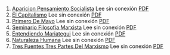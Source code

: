 1. [Aparicion Pensamiento Socialista](https://achalmaedison.netlify.app/filosofia-politica/filosofia/2018-04-23-aparicion-pensamiento-socialista) Lee sin conexión [PDF](https://achalmaedison.netlify.app/filosofia-politica/filosofia/2018-04-23-aparicion-pensamiento-socialista/index.pdf)
2. [El Capitalismo](https://achalmaedison.netlify.app/filosofia-politica/filosofia/2023-03-03-el-capitalismo) Lee sin conexión [PDF](https://achalmaedison.netlify.app/filosofia-politica/filosofia/2023-03-03-el-capitalismo/index.pdf)
3. [Primero De Mayo](https://achalmaedison.netlify.app/filosofia-politica/filosofia/2023-04-29-primero-de-mayo) Lee sin conexión [PDF](https://achalmaedison.netlify.app/filosofia-politica/filosofia/2023-04-29-primero-de-mayo/index.pdf)
4. [Seminario Filosofia Marxista](https://achalmaedison.netlify.app/filosofia-politica/filosofia/2023-05-19-seminario-filosofia-marxista) Lee sin conexión [PDF](https://achalmaedison.netlify.app/filosofia-politica/filosofia/2023-05-19-seminario-filosofia-marxista/index.pdf)
5. [Entendiendo Mariategui](https://achalmaedison.netlify.app/filosofia-politica/filosofia/2023-06-09-entendiendo-mariategui) Lee sin conexión [PDF](https://achalmaedison.netlify.app/filosofia-politica/filosofia/2023-06-09-entendiendo-mariategui/index.pdf)
6. [Naturaleza Humana](https://achalmaedison.netlify.app/filosofia-politica/filosofia/2023-06-09-naturaleza-humana) Lee sin conexión [PDF](https://achalmaedison.netlify.app/filosofia-politica/filosofia/2023-06-09-naturaleza-humana/index.pdf)
7. [Tres Fuentes Tres Partes Del Marxismo](https://achalmaedison.netlify.app/filosofia-politica/filosofia/2023-10-23-tres-fuentes-tres-partes-del-marxismo) Lee sin conexión [PDF](https://achalmaedison.netlify.app/filosofia-politica/filosofia/2023-10-23-tres-fuentes-tres-partes-del-marxismo/index.pdf)
